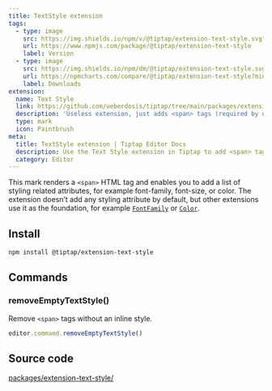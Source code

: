 ```yaml
---
title: TextStyle extension
tags:
  - type: image
    src: https://img.shields.io/npm/v/@tiptap/extension-text-style.svg?label=version
    url: https://www.npmjs.com/package/@tiptap/extension-text-style
    label: Version
  - type: image
    src: https://img.shields.io/npm/dm/@tiptap/extension-text-style.svg
    url: https://npmcharts.com/compare/@tiptap/extension-text-style?minimal=true
    label: Downloads
extension:
  name: Text Style
  link: https://github.com/ueberdosis/tiptap/tree/main/packages/extension-text-style
  description: 'Useless extension, just adds <span> tags (required by other extensions though).'
  type: mark
  icon: Paintbrush
meta:
  title: TextStyle extension | Tiptap Editor Docs
  description: Use the Text Style extension in Tiptap to add <span> tags with custom styles. Learn more in our docs!
  category: Editor
---
```



This mark renders a `<span>` HTML tag and enables you to add a list of styling related attributes, for example font-family, font-size, or color. The extension doesn’t add any styling attribute by default, but other extensions use it as the foundation, for example [`FontFamily`](/editor/extensions/functionality/fontfamily) or [`Color`](/editor/extensions/functionality/color).

<CodeDemo path="/Marks/Textstyle" />

## Install

```bash
npm install @tiptap/extension-text-style
```

## Commands

### removeEmptyTextStyle()

Remove `<span>` tags without an inline style.

```js
editor.command.removeEmptyTextStyle()
```

## Source code

[packages/extension-text-style/](https://github.com/ueberdosis/tiptap/blob/main/packages/extension-text-style/)
